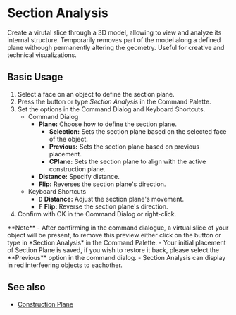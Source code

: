 
# Section Analysis

<Reference shortcut="" command="Section Analysis" button="Top Right Menu" buttonIcon='button-section-analysis' />

Create a virutal slice through a 3D model, allowing to view and analyze its internal structure. Temporarily removes part of the model along a defined plane withough permanently altering the geometry. Useful for creative and technical visualizations. 

## Basic Usage

1. Select a face on an object to define the section plane.
2. Press the <ButtonIcon type="button-section-analysis"/> button or type *Section Analysis* in the Command Palette.
3. Set the options in the Command Dialog and Keyboard Shortcuts.
    - <Kst>Command Dialog</Kst>
        - **Plane:** Choose how to define the section plane.
            - **Selection:** Sets the section plane based on the selected face of the object.
            - **Previous:** Sets the section plane based on previous placement.
            - **CPlane:** Sets the section plane to align with the active construction plane.
        - **Distance:** Specify distance.
        - **Flip:** Reverses the section plane's direction.
    - <Kst>Keyboard Shortcuts</Kst>
      - <kbd>D</kbd> **Distance:** Adjust the section plane's movement.
      - <kbd>F</kbd> **Flip:** Reverse the section plane's direction.
5. Confirm with OK in the Command Dialog or right-click.

<VideoPlayer fileName="section-analysis"/>

<Callout type="info" emoji="🗒️">
**Note** 
- After confirming in the command dialogue, a virtual slice of your object will be present, to remove this preview either click on the button <ButtonIcon type="button-section-analysis"/> or type in *Section Analysis* in the Command Palette. 
- Your initial placement of Section Plane is saved, if you wish to restore it back, please select the **Previous** option in the command dialog. 
- Section Analysis can display in red interfeering objects to eachother.
</Callout>

## See also
- [Construction Plane](/plasticity-essentials/construction-plane)
